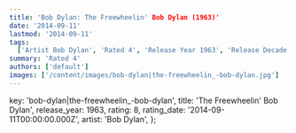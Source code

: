 ```yaml
---
title: 'Bob Dylan: The Freewheelin' Bob Dylan (1963)'
date: '2014-09-11'
lastmod: '2014-09-11'
tags:
  ['Artist Bob Dylan', 'Rated 4', 'Release Year 1963', 'Release Decade 1960']
summary: 'Rated 4'
authors: ['default']
images: ['/content/images/bob-dylan|the-freewheelin_-bob-dylan.jpg']
---
```


  key: 'bob-dylan|the-freewheelin_-bob-dylan',
  title: 'The Freewheelin' Bob Dylan',
  release_year: 1963,
  rating: 8,
  rating_date: '2014-09-11T00:00:00.000Z',
  artist: 'Bob Dylan',
};

<MusicRating data={data} />

